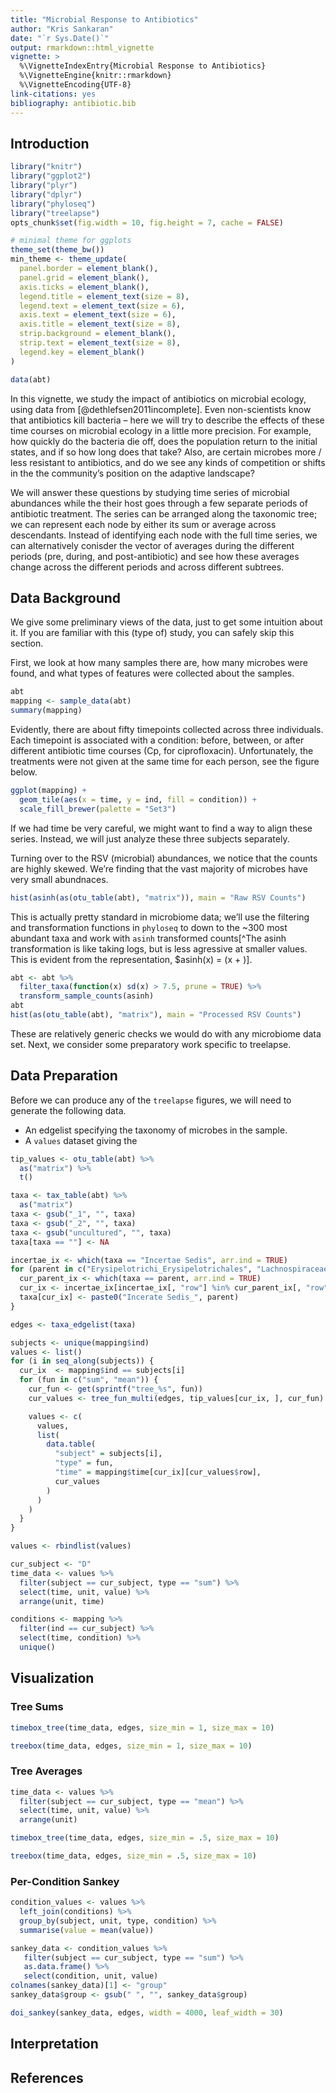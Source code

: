 ```yaml
---
title: "Microbial Response to Antibiotics"
author: "Kris Sankaran"
date: "`r Sys.Date()`"
output: rmarkdown::html_vignette
vignette: >
  %\VignetteIndexEntry{Microbial Response to Antibiotics}
  %\VignetteEngine{knitr::rmarkdown}
  %\VignetteEncoding{UTF-8}
link-citations: yes
bibliography: antibiotic.bib
---
```


## Introduction ##


```r
library("knitr")
library("ggplot2")
library("plyr")
library("dplyr")
library("phyloseq")
library("treelapse")
opts_chunk$set(fig.width = 10, fig.height = 7, cache = FALSE)

# minimal theme for ggplots
theme_set(theme_bw())
min_theme <- theme_update(
  panel.border = element_blank(),
  panel.grid = element_blank(),
  axis.ticks = element_blank(),
  legend.title = element_text(size = 8),
  legend.text = element_text(size = 6),
  axis.text = element_text(size = 6),
  axis.title = element_text(size = 8),
  strip.background = element_blank(),
  strip.text = element_text(size = 8),
  legend.key = element_blank()
)

data(abt)
```

In this vignette, we study the impact of antibiotics on microbial ecology, using
data from [@dethlefsen2011incomplete]. Even non-scientists know that antibiotics
kill bacteria -- here we will try to describe the effects of these time courses
on microbial ecology in a little more precision. For example, how quickly do the
bacteria die off, does the population return to the initial states, and if so
how long does that take? Also, are certain microbes more / less resistant to
antibiotics, and do we see any kinds of competition or shifts in the the
community's position on the adaptive landscape?

We will answer these questions by studying time series of microbial abundances
while the their host goes through a few separate periods of antibiotic
treatment. The series can be arranged along the taxonomic tree; we can represent
each node by either its sum or average across descendants. Instead of
identifying each node with the full time series, we can alternatively conisder
the vector of averages during the different periods (pre, during, and
post-antibiotic) and see how these averages change across the different periods
and across different subtrees.

## Data Background ##

We give some preliminary views of the data, just to get some intuition about it.
If you are familiar with this (type of) study, you can safely skip this section.

First, we look at how many samples there are, how many microbes were found, and
what types of features were collected about the samples.

```r
abt
mapping <- sample_data(abt)
summary(mapping)
```

Evidently, there are about fifty timepoints collected across three individuals.
Each timepoint is associated with a condition: before, between, or after
different antibiotic time courses (Cp, for ciprofloxacin). Unfortunately, the
treatments were not given at the same time for each person, see the figure
below.

```r
ggplot(mapping) +
  geom_tile(aes(x = time, y = ind, fill = condition)) +
  scale_fill_brewer(palette = "Set3")
```

If we had time be very careful, we might want to find a way to align these
series. Instead, we will just analyze these three subjects separately.

Turning over to the RSV (microbial) abundances, we notice that the counts are
highly skewed. We're finding that the vast majority of microbes have very small
abundnaces.

```r
hist(asinh(as(otu_table(abt), "matrix")), main = "Raw RSV Counts")
```

This is actually pretty standard in microbiome data; we'll use the filtering and
transformation functions in `phyloseq` to down to the ~300 most abundant taxa
and work with `asinh` transformed counts[^The asinh transformation is like
taking logs, but is less agressive at smaller values. This is evident from the
representation, $asinh\left(x\right) = \log\left(x + \sqrt{1 + x^{t}}\right)].

```r
abt <- abt %>%
  filter_taxa(function(x) sd(x) > 7.5, prune = TRUE) %>%
  transform_sample_counts(asinh)
abt
hist(as(otu_table(abt), "matrix"), main = "Processed RSV Counts")
```

These are relatively generic checks we would do with any microbiome data set.
Next, we consider some preparatory work specific to treelapse.

## Data Preparation ##

Before we can produce any of the `treelapse` figures, we will need to generate
the following data.

* An edgelist specifying the taxonomy of microbes in the sample.
* A `values` dataset giving the

```r
tip_values <- otu_table(abt) %>%
  as("matrix") %>%
  t()
```

```r
taxa <- tax_table(abt) %>%
  as("matrix")
taxa <- gsub("_1", "", taxa)
taxa <- gsub("_2", "", taxa)
taxa <- gsub("uncultured", "", taxa)
taxa[taxa == ""] <- NA

incertae_ix <- which(taxa == "Incertae Sedis", arr.ind = TRUE)
for (parent in c("Erysipelotrichi_Erysipelotrichales", "Lachnospiraceae", "Ruminococcaceae")) {
  cur_parent_ix <- which(taxa == parent, arr.ind = TRUE)
  cur_ix <- incertae_ix[incertae_ix[, "row"] %in% cur_parent_ix[, "row"], ]
  taxa[cur_ix] <- paste0("Incerate Sedis_", parent)
}

edges <- taxa_edgelist(taxa)
```

```r
subjects <- unique(mapping$ind)
values <- list()
for (i in seq_along(subjects)) {
  cur_ix  <- mapping$ind == subjects[i]
  for (fun in c("sum", "mean")) {
    cur_fun <- get(sprintf("tree_%s", fun))
    cur_values <- tree_fun_multi(edges, tip_values[cur_ix, ], cur_fun)

    values <- c(
      values,
      list(
        data.table(
          "subject" = subjects[i],
          "type" = fun,
          "time" = mapping$time[cur_ix][cur_values$row],
          cur_values
        )
      )
    )
  }
}

values <- rbindlist(values)
```

```r
cur_subject <- "D"
time_data <- values %>%
  filter(subject == cur_subject, type == "sum") %>%
  select(time, unit, value) %>%
  arrange(unit, time)
```

```r
conditions <- mapping %>%
  filter(ind == cur_subject) %>%
  select(time, condition) %>%
  unique()
```

## Visualization ##

### Tree Sums ###

```r
timebox_tree(time_data, edges, size_min = 1, size_max = 10)
```

```r
treebox(time_data, edges, size_min = 1, size_max = 10)
```

### Tree Averages ###

```r
time_data <- values %>%
  filter(subject == cur_subject, type == "mean") %>%
  select(time, unit, value) %>%
  arrange(unit)
```

```r
timebox_tree(time_data, edges, size_min = .5, size_max = 10)
```

```r
treebox(time_data, edges, size_min = .5, size_max = 10)
```

### Per-Condition Sankey ###

```r
condition_values <- values %>%
  left_join(conditions) %>%
  group_by(subject, unit, type, condition) %>%
  summarise(value = mean(value))

sankey_data <- condition_values %>%
   filter(subject == cur_subject, type == "sum") %>%
   as.data.frame() %>%
   select(condition, unit, value)
colnames(sankey_data)[1] <- "group"
sankey_data$group <- gsub(" ", "", sankey_data$group)
```

```r
doi_sankey(sankey_data, edges, width = 4000, leaf_width = 30)
```

## Interpretation ##

## References ##
